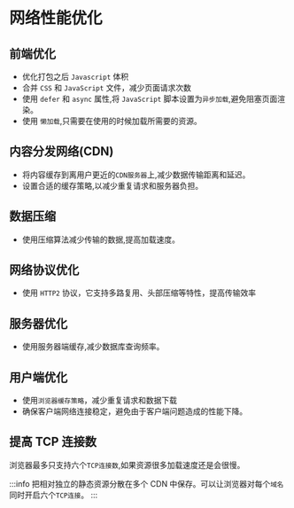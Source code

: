 # 网络性能优化

## 前端优化

- 优化打包之后 `Javascript` 体积
- 合并 `CSS` 和 `JavaScript` 文件，减少页面请求次数
- 使用 `defer` 和 `async` 属性,将 `JavaScript` 脚本设置为`异步加载`,避免阻塞页面渲染。
- 使用 `懒加载`,只需要在使用的时候加载所需要的资源。

## 内容分发网络(CDN)

- 将内容缓存到离用户更近的`CDN服务器`上,减少数据传输距离和延迟。
- 设置合适的缓存策略,以减少重复请求和服务器负担。

## 数据压缩

- 使用压缩算法减少传输的数据,提高加载速度。

## 网络协议优化

- 使用 `HTTP2` 协议，它支持多路复用、头部压缩等特性，提高传输效率

## 服务器优化

- 使用服务器端缓存,减少数据库查询频率。

## 用户端优化

- 使用`浏览器缓存策略`，减少重复请求和数据下载
- 确保客户端网络连接稳定，避免由于客户端问题造成的性能下降。

## 提高 TCP 连接数

浏览器最多只支持六个`TCP连接数`,如果资源很多加载速度还是会很慢。

:::info
把相对独立的静态资源分散在多个 CDN 中保存。可以让浏览器对每个`域名`同时开启六个`TCP连接`。
:::
